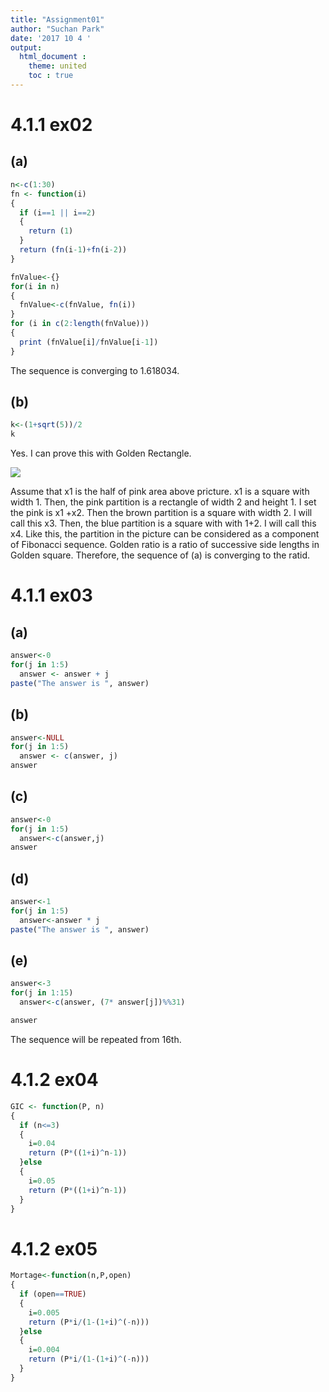 ```yaml
---
title: "Assignment01"
author: "Suchan Park"
date: '2017 10 4 '
output: 
  html_document : 
    theme: united
    toc : true
---
```


# 4.1.1 ex02
## (a)
```r
n<-c(1:30)
fn <- function(i)
{
  if (i==1 || i==2)
  {
    return (1)
  }
  return (fn(i-1)+fn(i-2))
}

fnValue<-{}
for(i in n)
{
  fnValue<-c(fnValue, fn(i))
}
for (i in c(2:length(fnValue)))
{
  print (fnValue[i]/fnValue[i-1])
}
```

The sequence is converging to 1.618034.

## (b)
```r
k<-(1+sqrt(5))/2
k
```
Yes. I can prove this with Golden Rectangle.

![](https://farm1.staticflickr.com/16/21152695_35a8e05d1a_o.png)

Assume that x1 is the half of pink area above pricture.
x1 is a square with width 1.
Then, the pink partition is a rectangle of width 2 and height 1.
I set the pink is x1 +x2.
Then the brown partition is a square with width 2. I will call this x3.
Then, the blue partition is a square with with 1+2. I will call this x4.
Like this, the partition in the picture can be considered as a component of Fibonacci sequence.
Golden ratio is a ratio of successive side lengths in Golden square.
Therefore, the sequence  of (a) is converging to the ratid.

# 4.1.1 ex03

## (a)

```r
answer<-0
for(j in 1:5)
  answer <- answer + j
paste("The answer is ", answer)
```

## (b)

```r
answer<-NULL
for(j in 1:5)
  answer <- c(answer, j)
answer
```

## (c)

```r
answer<-0
for(j in 1:5)
  answer<-c(answer,j)
answer
```

## (d)

```r
answer<-1
for(j in 1:5)
  answer<-answer * j
paste("The answer is ", answer)
```

## (e)
```r
answer<-3
for(j in 1:15)
  answer<-c(answer, (7* answer[j])%%31)

answer
```
The sequence will be repeated from 16th.

# 4.1.2 ex04
```r
GIC <- function(P, n)
{
  if (n<=3)
  {
    i=0.04
    return (P*((1+i)^n-1))
  }else
  {
    i=0.05
    return (P*((1+i)^n-1))
  }
}
```

# 4.1.2 ex05
```r
Mortage<-function(n,P,open)
{
  if (open==TRUE)
  {
    i=0.005
    return (P*i/(1-(1+i)^(-n)))
  }else
  {
    i=0.004
    return (P*i/(1-(1+i)^(-n)))
  }
}
```

